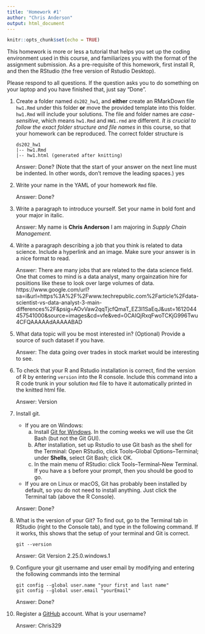 ```yaml
---
title: 'Homework #1'
author: "Chris Anderson"
output: html_document
---
```


```r
knitr::opts_chunk$set(echo = TRUE)
```

This homework is more or less a tutorial that helps you set up the coding environment used in this course, and familiarizes you with the format of the assignment submission. 
As a pre-requisite of this homework, first install R, and then the RStudio (the free version of Rstudio Desktop). 

Please respond to all questions. If the question asks you to do something on your laptop and you have finished that, just say "Done". 

1. Create a folder named `ds202_hw1`, and **either** create an RMarkDown file `hw1.Rmd` under this folder **or** move the provided template into this folder. `hw1.Rmd` will include your solutions. The file and folder names are *case-sensitive*, which means `hw1.Rmd` and `HW1.rmd` are different. *It is crucial to follow the exact folder structure and file names* in this course, so that your homework can be reproduced. The correct folder structure is

    ```
    ds202_hw1
    |-- hw1.Rmd
    |-- hw1.html (generated after knitting)
    ```
    
    Answer: Done? (Note that the start of your answer on the next line must be indented. In other words, don't remove the leading spaces.)
    yes

2. Write your name in the YAML of your homework `Rmd` file.

    Answer: Done?

3. Write a paragraph to introduce yourself. Set your name in bold font and your major in italic. 

    Answer: My name is **Chris Anderson** I am majoring in *Supply Chain Management*.
  
4. Write a paragraph describing a job that you think is related to data science. Include a hyperlink and an image. Make sure your answer is in a nice format to read. 

    Answer: 
    There are many jobs that are related to the data science field. One that comes to mind is a data analyst, many orgainzation hire for posiitions like these to look over large volumes of data.
    https://www.google.com/url?sa=i&url=https%3A%2F%2Fwww.techrepublic.com%2Farticle%2Fdata-scientist-vs-data-analyst-3-main-differences%2F&psig=AOvVaw2qqTjcfQmaT_EZ3I1SaEqJ&ust=1612044457541000&source=images&cd=vfe&ved=0CAIQjRxqFwoTCKjG996Twu4CFQAAAAAdAAAAABAD
  
5. What data topic will you be most interested in? (Optional) Provide a source of such dataset if you have.

    Answer: The data going over trades in stock market would be interesting to see. 
  
6. To check that your R and Rstudio installation is correct, find the version of R by entering `version` into the R console. Include this command into a R code trunk in your solution `Rmd` file to have it automatically printed in the knitted html file. 

    Answer: Version
  
7. Install git. 
    - If you are on Windows: 
        a. Install [Git for Windows](https://gitforwindows.org/). In the coming weeks we will use the Git Bash (but not the Git GUI). 
        b. After installation, set up Rstudio to use Git bash as the shell for the Terminal: Open RStudio, click Tools--Global Options--Terminal; under **Shells**, select Git Bash; click OK. 
        c. In the main menu of RStudio: click Tools--Terminal--New Terminal. If you have a `$` before your prompt, then you should be good to go.
    - If you are on Linux or macOS, Git has probably been installed by default, so you do not need to install anything. Just click the Terminal tab (above the R Console).

    Answer: Done?
  
8. What is the version of your Git? To find out, go to the Terminal tab in RStudio (right to the Console tab), and type in the following command. If it works, this shows that the setup of your terminal and Git is correct. 
<!-- Then explore the bash command line and Git. -->

    ```
    git --version
    ```

    Answer: Git Version 2.25.0.windows.1
  
9. Configure your git username and user email by modifying and entering the following commands into the terminal

    ```
    git config --global user.name "your first and last name"
    git config --global user.email "yourEmail"
    ```

    Answer: Done?
  

10. Register a [GitHub](https://www.github.com) account. What is your username?

    Answer: 
    Chris329
